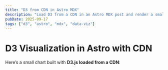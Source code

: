 ```yaml
---
title: "D3 from CDN in Astro MDX"
description: "Load D3 from a CDN in an Astro MDX post and render a small time-series chart."
pubDate: 2025-09-17
tags: ["d3", "astro", "mdx", "data-viz"]
---
```


# D3 Visualization in Astro with CDN

Here’s a small chart built with **D3.js loaded from a CDN**:

<div id="chart"></div>

<script src="https://cdn.jsdelivr.net/npm/d3@7" defer></script>
<script>
  // Run after page load
  window.addEventListener("DOMContentLoaded", () => {
    const data = [
      { date: new Date("2025-01-01"), value: 10 },
      { date: new Date("2025-01-02"), value: 15 },
      { date: new Date("2025-01-03"), value: 9 },
      { date: new Date("2025-01-04"), value: 18 },
      { date: new Date("2025-01-05"), value: 12 },
    ];

    const width = 500, height = 250, m = {t:20, r:20, b:30, l:40};
    const w = width - m.l - m.r, h = height - m.t - m.b;

    const svg = d3.select("#chart")
      .append("svg")
      .attr("viewBox", `0 0 ${width} ${height}`)
      .append("g")
      .attr("transform", `translate(${m.l},${m.t})`);

    const x = d3.scaleUtc()
      .domain(d3.extent(data, d => d.date))
      .range([0, w]);

    const y = d3.scaleLinear()
      .domain([0, d3.max(data, d => d.value)])
      .nice()
      .range([h, 0]);

    svg.append("g")
      .attr("transform", `translate(0,${h})`)
      .call(d3.axisBottom(x));

    svg.append("g")
      .call(d3.axisLeft(y));

    const line = d3.line()
      .x(d => x(d.date))
      .y(d => y(d.value))
      .curve(d3.curveMonotoneX);

    svg.append("path")
      .datum(data)
      .attr("fill", "none")
      .attr("stroke", "steelblue")
      .attr("stroke-width", 2)
      .attr("d", line);
  });
</script>

<style>
  #chart {
    max-width: 100%;
    margin: 1rem 0;
  }
  svg {
    width: 100%;
    height: auto;
  }
</style>

